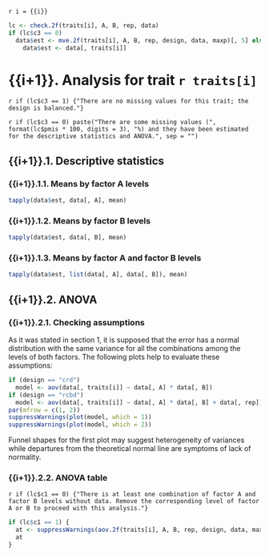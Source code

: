 `r i = {{i}}`

```r
lc <- check.2f(traits[i], A, B, rep, data)
if (lc$c3 == 0)
  data$est <- mve.2f(traits[i], A, B, rep, design, data, maxp)[, 5] else
    data$est <- data[, traits[i]]
```
    
# {{i+1}}. Analysis for trait `r traits[i]`

`r if (lc$c3 == 1) {"There are no missing values for this trait; the design is balanced."}`

`r if (lc$c3 == 0) paste("There are some missing values (", format(lc$pmis * 100, digits = 3), "%) and they have been estimated for the descriptive statistics and ANOVA.", sep = "")`

## {{i+1}}.1. Descriptive statistics

### {{i+1}}.1.1. Means by factor A levels

```r
tapply(data$est, data[, A], mean)
```

### {{i+1}}.1.2. Means by factor B levels

```r
tapply(data$est, data[, B], mean)
```

### {{i+1}}.1.3. Means by factor A and factor B levels

```r
tapply(data$est, list(data[, A], data[, B]), mean)
```

## {{i+1}}.2. ANOVA

### {{i+1}}.2.1. Checking assumptions

As it was stated in section 1, it is supposed that the error has a normal distribution with the same variance for all the combinations among the levels of both factors. The following plots help to evaluate these assumptions:

```r
if (design == "crd")
  model <- aov(data[, traits[i]] ~ data[, A] * data[, B])
if (design == "rcbd")
  model <- aov(data[, traits[i]] ~ data[, A] * data[, B] + data[, rep])
par(mfrow = c(1, 2))
suppressWarnings(plot(model, which = 1))
suppressWarnings(plot(model, which = 2))
```

Funnel shapes for the first plot may suggest heterogeneity of variances while departures from the theoretical normal line are symptoms of lack of normality.

### {{i+1}}.2.2. ANOVA table

`r if (lc$c1 == 0) {"There is at least one combination of factor A and factor B levels without data. Remove the corresponding level of factor A or B to proceed with this analysis."}`

```r
if (lc$c1 == 1) {
  at <- suppressWarnings(aov.2f(traits[i], A, B, rep, design, data, maxp))
  at
}
```
